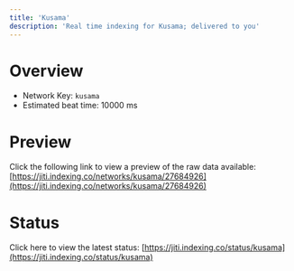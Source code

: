```yaml
---
title: 'Kusama'
description: 'Real time indexing for Kusama; delivered to you'
---
```


# Overview
- Network Key: `kusama`
- Estimated beat time: 10000 ms

# Preview
Click the following link to view a preview of the raw data available: [https://jiti.indexing.co/networks/kusama/27684926](https://jiti.indexing.co/networks/kusama/27684926)

# Status
Click here to view the latest status: [https://jiti.indexing.co/status/kusama](https://jiti.indexing.co/status/kusama)
